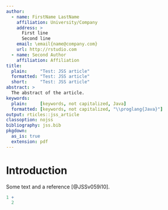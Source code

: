 ```yaml
---
author:
  - name: FirstName LastName
    affiliation: University/Company
    address: >
      First line
      Second line
    email: \email{name@company.com}
    url: http://rstudio.com
  - name: Second Author
    affiliation: Affiliation
title:
  plain:     "Test: JSS article"
  formatted: "Test: JSS article"
  short:     "Test: JSS article"
abstract: >
  The abstract of the article.
keywords:
  plain:     [keywords, not capitalized, Java]
  formatted: [keywords, not capitalized, "\\proglang{Java}"]
output: rticles::jss_article
classoption: nojss
bibliography: jss.bib
pkgdown:
  as_is: true
  extension: pdf
---
```


# Introduction

Some text and a reference [@JSSv059i10].

```r
1 +
  2
```

